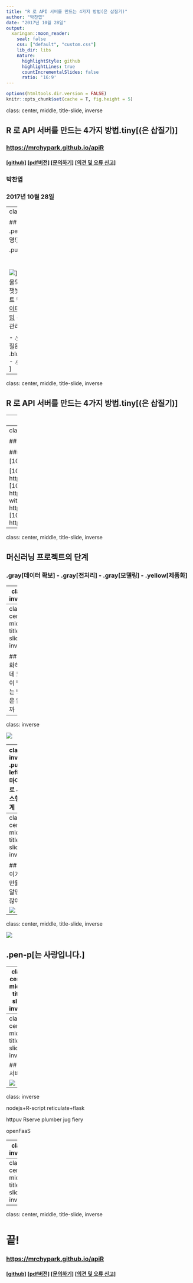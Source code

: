 ```yaml
---
title: "R 로 API 서버를 만드는 4가지 방법(은 삽질기)"
author: "박찬엽"
date: "2017년 10월 28일"
output:
  xaringan::moon_reader:
    seal: false
    css: ["default", "custom.css"]
    lib_dir: libs
    nature:
      highlightStyle: github
      highlightLines: true
      countIncrementalSlides: false
      ratio: '16:9'
---
```


```r
options(htmltools.dir.version = FALSE)
knitr::opts_chunk$set(cache = T, fig.height = 5)
```

class: center, middle, title-slide, inverse

## R 로 API 서버를 만드는 4가지 방법.tiny[(은 삽질기)]

### <https://mrchypark.github.io/apiR>

#### [[github]](https://github.com/mrchypark/apiR) [[pdf버전]](https://github.com/mrchypark/apiR/blob/master/docs/apiR.pdf) [[문의하기]](http://pf.kakao.com/_RXANd) [[의견 및 오류 신고]](https://github.com/mrchypark/apiR/issues/new)

### 박찬엽

### 2017년 10월 28일

---
class: inverse

## 발표자 소개
.center[
  ### .pen-p[질문 / 상담 / 잡담 대환영!]
]

.pull-left[
  .pull-right[
<br>
<br>
<br>
    ![](https://avatars2.githubusercontent.com/u/6179259?v=4&s=460)
  ]
]
.pull-right[
### 박찬엽    
- 서울도시가스 선행연구팀 연구원
  * 챗봇 엔진 개발 및 서버 구축
- 패스트 캠퍼스 데이터 분석 R 강의
  * [데이터 분석을 위한 중급 R 프로그래밍](http://www.fastcampus.co.kr/data_camp_dabrp/)
- R 네이버 뉴스 크롤러 [N2H4](https://github.com/forkonlp/N2H4) 관리자
  * [ForkonLP](https://forkonlp.github.io/) 프로젝트
  
  
- .yellow[**KAKAO**]@[알코홀릭](http://pf.kakao.com/_RXANd) R 질문방
- .blue[**FACEBOOK**]@[mrchypark](https://www.facebook.com/mrchypark)
- .gray[**GITHUB**]@[mrchypark](https://github.com/mrchypark)
]

---

class: center, middle, title-slide, inverse

## R 로 API 서버를 만드는 4가지 방법.tiny[(은 삽질기)]

---
class: center, middle, title-slide, inverse

## 자매품

## .pen-p[[R로 웹 데이터를 가져오는 4가지 방법.tiny[(은 크롤링)]](https://mrchypark.github.io/getWebR/)]

---
class: center, middle, title-slide, inverse

  
## 의사 결정을 위한 데이터 분석 프로젝트의 단계

### [데이터 확보][101] - [전처리][102] - [모델링][103] - [시각화][104] - [문서화][105]

[101]: https://mrchypark.github.io/getWebR/
[102]: https://mrchypark.github.io/dabrp_classnote3/class4
[103]: https://mrchypark.github.io/tqk_docs/tidyquant-with-tqk.html
[104]: https://mrchypark.github.io/dabrp_classnote3/class5
[105]: https://mrchypark.github.io/dabrp_classnote2/class7
---
class: center, middle, title-slide, inverse

  
## 머신러닝 프로젝트의 단계

### .gray[데이터 확보] - .gray[전처리] - .gray[모델링] - .yellow[제품화]

---
class: inverse

## 제품화

머신러닝 프로젝트의 결과물을 서비스에 활용하는 것 또한 많은 노력이 필요함

![](http://www.mattford.com/blog/wp-content/uploads/2015/02/is-ford-discontinuing-the-v8-engine-2017-gt-raptor-mustang-ecoboost-v6-horsepower-output-epa-economy.jpg)

---
class: center, middle, title-slide, inverse

## 제품화하는데 노력이 덜 드는 방법은 없을까

---
class: inverse

![](https://github.com/mrchypark/apiR/blob/master/docs/img/sa.png?raw=true)

---
class: inverse
.pull-left[
## 마이크로 서비스형 설계

장점

1. 기능 단위로 완결되어 개발 단위가 작음
1. 개별 서비스간의 의존성이 적어 유연함
1. 단일 모듈 장애시 전체 서비스의 영향이 적음


단점

1. 개별 서비스의 테스트 뿐만 아니라 전체 테스트가 필요
1. 서비스간 인터페이스 정의와 관리 이슈가 발생
1. 전체 서비스의 로그 관리를 위한 솔루션 필요
]
.pull-right[  
<br>
![](https://github.com/mrchypark/apiR/blob/master/docs/img/msa.png?raw=true)
]

---
class: center, middle, title-slide, inverse

## 그럼 이거만 만들 줄 알면 되잖아.

![](https://github.com/mrchypark/apiR/blob/master/docs/img/ms.png?raw=true)

---
class: center, middle, title-slide, inverse

[![](https://appirio.com/wp-content/uploads/2014/01/docker-logo-300x248.png)](https://www.docker.com/)

## .pen-p[는 사랑입니다.]

---
class: center, middle, title-slide, inverse

## 그럼 작은 api 서버를 R로 만들어 보자

---
class: center, middle, title-slide, inverse

## api 서버란?

![](http://thefoxlab.com/upload/technology_icon/API-Development.png)

---
class: inverse


nodejs+R-script
reticulate+flask

httpuv
Rserve
plumber
jug
fiery

openFaaS



---
class: inverse

![](https://github.com/mrchypark/apiR/blob/master/docs/img/faas.png?raw=true)

---
class: center, middle, title-slide, inverse 

---

class: center, middle, title-slide, inverse

# 끝!
### <https://mrchypark.github.io/apiR>

#### [[github]](https://github.com/mrchypark/apiR) [[pdf버전]](https://github.com/mrchypark/apiR/blob/master/docs/apiR.pdf) [[문의하기]](http://pf.kakao.com/_RXANd) [[의견 및 오류 신고]](https://github.com/mrchypark/apiR/issues/new)
